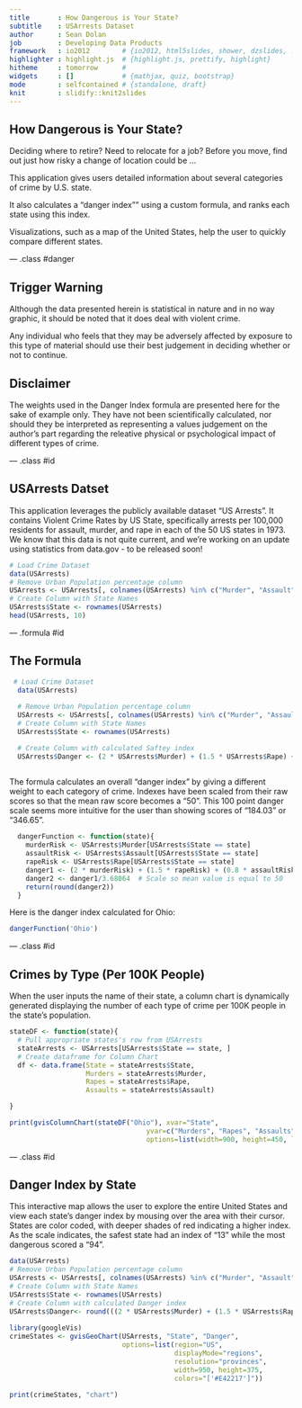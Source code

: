```yaml
---
title       : How Dangerous is Your State?
subtitle    : USArrests Dataset
author      : Sean Dolan
job         : Developing Data Products
framework   : io2012        # {io2012, html5slides, shower, dzslides, ...}
highlighter : highlight.js  # {highlight.js, prettify, highlight}
hitheme     : tomorrow      # 
widgets     : []            # {mathjax, quiz, bootstrap}
mode        : selfcontained # {standalone, draft}
knit        : slidify::knit2slides
---
```


## How Dangerous is Your State?

Deciding where to retire? Need to relocate for a job? Before you move, find out just how risky a change of location could be ...

This application gives users detailed information about several categories of crime by U.S. state.

It also calculates a "danger index"" using a custom formula, and ranks each state using this index.

Visualizations, such as a map of the United States, help the user to quickly compare different states.

--- .class #danger 

## Trigger Warning

Although the data presented herein is statistical in nature and in no way graphic, it should be noted that it does deal with violent crime.

Any individual who feels that they may be adversely affected by exposure to this type of material should use their best judgement in deciding whether or not to continue.

## Disclaimer

The weights used in the Danger Index formula are presented here for the sake of example only. They have not been scientifically calculated, nor should they be interpreted as representing a values judgement on the author's part regarding the releative physical or psychological impact of different types of crime.

--- .class #id 

## USArrests Datset

This application leverages the publicly available dataset "US Arrests".  It contains Violent Crime Rates by US State, specifically arrests per 100,000 residents for assault, murder, and rape in each of the 50 US states in 1973. We know that this data is not quite current, and we're working on an update using statistics from data.gov - to be released soon!

```r
# Load Crime Dataset
data(USArrests)
# Remove Urban Population percentage column
USArrests <- USArrests[, colnames(USArrests) %in% c("Murder", "Assault", "Rape")]
# Create Column with State Names
USArrests$State <- rownames(USArrests)
head(USArrests, 10)
```

--- .formula #id

## The Formula

``` r
 # Load Crime Dataset
  data(USArrests)
  
  # Remove Urban Population percentage column
  USArrests <- USArrests[, colnames(USArrests) %in% c("Murder", "Assault", "Rape")]
  # Create Column with State Names
  USArrests$State <- rownames(USArrests)

  # Create Column with calculated Saftey index
  USArrests$Danger <- (2 * USArrests$Murder) + (1.5 * USArrests$Rape) + (0.8 * USArrests$Assault)
 
``` 

The formula calculates an overall "danger index" by giving a different weight to each category of crime. Indexes have been scaled from their raw scores so that the mean raw score becomes a "50".  This 100 point danger scale seems more intuitive for the user than showing scores of "184.03" or "346.65".
``` r
  dangerFunction <- function(state){
    murderRisk <- USArrests$Murder[USArrests$State == state]
    assaultRisk <- USArrests$Assault[USArrests$State == state]
    rapeRisk <- USArrests$Rape[USArrests$State == state]
    danger1 <- (2 * murderRisk) + (1.5 * rapeRisk) + (0.8 * assaultRisk)
    danger2 <- danger1/3.68064  # Scale so mean value is equal to 50
    return(round(danger2))
  }
```
Here is the danger index calculated for Ohio:
``` r
dangerFunction('Ohio')
```

--- .class #id 


## Crimes by Type (Per 100K People)

When the user inputs the name of their state, a column chart is dynamically generated displaying the number of each type of crime per 100K people in the state's population.

``` r
stateDF <- function(state){
  # Pull appropriate states's row from USArrests
  stateArrests <- USArrests[USArrests$State == state, ]
  # Create dataframe for Column Chart
  df <- data.frame(State = stateArrests$State, 
                   Murders = stateArrests$Murder, 
                   Rapes = stateArrests$Rape, 
                   Assaults = stateArrests$Assault)

}
```

```r
print(gvisColumnChart(stateDF("Ohio"), xvar="State", 
                                  yvar=c("Murders", "Rapes", "Assaults"),
                                  options=list(width=900, height=450, legend = 'right')), "chart")

```

--- .class #id 

## Danger Index by State

This interactive map allows the user to explore the entire United States and view each state's danger index by mousing over the area with their cursor.  States are color coded, with deeper shades of red indicating a higher index.  As the scale indicates, the safest state had an index of "13" while the most dangerous scored a "94". 

```r

data(USArrests)
# Remove Urban Population percentage column
USArrests <- USArrests[, colnames(USArrests) %in% c("Murder", "Assault", "Rape")]
# Create Column with State Names
USArrests$State <- rownames(USArrests)
# Create Column with calculated Danger index
USArrests$Danger<- round(((2 * USArrests$Murder) + (1.5 * USArrests$Rape) + (0.8 * USArrests$Assault))/3.68064)
 
library(googleVis)
crimeStates <- gvisGeoChart(USArrests, "State", "Danger",
                            options=list(region="US", 
                                         displayMode="regions", 
                                         resolution="provinces",
                                         width=950, height=375, 
                                         colors="['#E42217']"))

print(crimeStates, "chart")
```